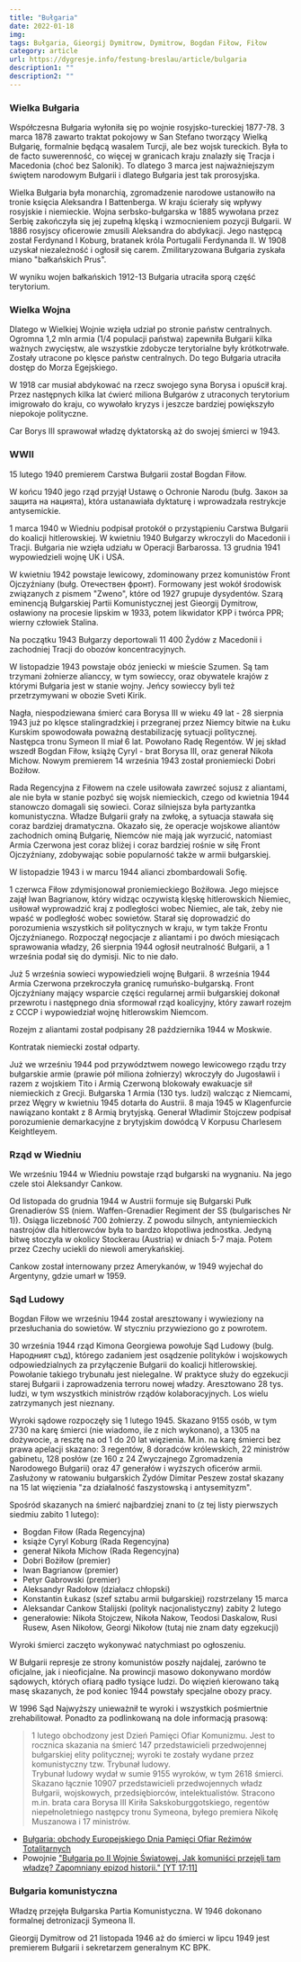 ```yaml
---
title: "Bułgaria"
date: 2022-01-18
img: 
tags: Bułgaria, Gieorgij Dymitrow, Dymitrow, Bogdan Fiłow, Fiłow
category: article
url: https://dygresje.info/festung-breslau/article/bulgaria
description1: ""
description2: ""
---
```


<Europa />

### Wielka Bułgaria

Współczesna Bułgaria wyłoniła się po wojnie rosyjsko-tureckiej 1877-78. 3 marca 1878 zawarto traktat pokojowy w San Stefano tworzący Wielką Bułgarię, formalnie będącą wasalem Turcji, ale bez wojsk tureckich. Była to de facto suwerenność, co więcej w granicach kraju znalazły się Tracja i Macedonia (choć bez Salonik). To dlatego 3 marca jest najważniejszym świętem narodowym Bułgarii i dlatego Bułgaria jest tak prorosyjska.

Wielka Bułgaria była monarchią, zgromadzenie narodowe ustanowiło na tronie księcia Aleksandra I Battenberga. W kraju ścierały się wpływy rosyjskie i niemieckie. Wojna serbsko-bułgarska w 1885 wywołana przez Serbię zakończyła się jej zupełną klęską i wzmocnieniem pozycji Bułgarii. W 1886 rosyjscy oficerowie zmusili Aleksandra do abdykacji. Jego następcą został Ferdynand I Koburg, bratanek króla Portugalii Ferdynanda II. W 1908 uzyskał niezależność i ogłosił się carem. Zmilitaryzowana Bułgaria zyskała miano "bałkańskich Prus".

W wyniku wojen bałkańskich 1912-13 Bułgaria utraciła sporą część terytorium.

### Wielka Wojna

Dlatego w Wielkiej Wojnie wzięła udział po stronie państw centralnych. Ogromna 1,2 mln armia (1/4 populacji państwa) zapewniła Bułgarii kilka ważnych zwycięstw, ale wszystkie zdobycze terytorialne były krótkotrwałe. Zostały utracone po klęsce państw centralnych. Do tego Bułgaria utraciła dostęp do Morza Egejskiego.

W 1918 car musiał abdykować na rzecz swojego syna Borysa i opuścił kraj. Przez następnych kilka lat ćwierć miliona Bułgarów z utraconych terytorium imigrowało do kraju, co wywołało kryzys i jeszcze bardziej powiększyło niepokoje polityczne.

Car Borys III sprawował władzę dyktatorską aż do swojej śmierci w 1943.

### WWII

15 lutego 1940 premierem Carstwa Bułgarii został Bogdan Fiłow.

W końcu 1940 jego rząd przyjął Ustawę o Ochronie Narodu (bułg. Закон за защита на нацията), która ustanawiała dyktaturę i wprowadzała restrykcje antysemickie.

1 marca 1940 w Wiedniu podpisał protokół o przystąpieniu Carstwa Bułgarii do koalicji hitlerowskiej. W kwietniu 1940 Bułgarzy wkroczyli do Macedonii i Tracji. Bułgaria nie wzięła udziału w Operacji Barbarossa. 13 grudnia 1941 wypowiedzieli wojnę UK i USA.

W kwietniu 1942 powstaje lewicowy, zdominowany przez komunistów Front Ojczyźniany (bułg. Отечествен фронт). Formowany jest wokół środowisk związanych z pismem "Zweno", które od 1927 grupuje dysydentów. Szarą eminencją Bułgarskiej Partii Komunistycznej jest Gieorgij Dymitrow, osławiony na procesie lipskim w 1933, potem likwidator KPP i twórca PPR; wierny człowiek Stalina.

Na początku 1943 Bułgarzy deportowali 11 400 Żydów z Macedonii i zachodniej Tracji do obozów koncentracyjnych.

W listopadzie 1943 powstaje obóz jeniecki w mieście Szumen. Są tam trzymani żołnierze alianccy, w tym sowieccy, oraz obywatele krajów z którymi Bułgaria jest w stanie wojny. Jeńcy sowieccy byli też przetrzymywani w obozie Sveti Kirik.

Nagła, niespodziewana śmierć cara Borysa III w wieku 49 lat - 28 sierpnia 1943 już po klęsce stalingradzkiej i przegranej przez Niemcy bitwie na Łuku Kurskim spowodowała poważną destabilizację sytuacji politycznej. Następca tronu Symeon II miał 6 lat. Powołano Radę Regentów. W jej skład wszedł Bogdan Fiłow, książę Cyryl - brat Borysa III, oraz generał Nikoła Michow. Nowym premierem 14 września 1943 został proniemiecki Dobri Bożiłow.

Rada Regencyjna z Fiłowem na czele usiłowała zawrzeć sojusz z aliantami, ale nie była w stanie pozbyć się wojsk niemieckich, czego od kwietnia 1944 stanowczo domagali się sowieci. Coraz silniejsza była partyzantka komunistyczna. Władze Bułgarii grały na zwłokę, a sytuacja stawała się coraz bardziej dramatyczna. Okazało się, że operacje wojskowe aliantów zachodnich ominą Bułgarię, Niemców nie mają jak wyrzucić, natomiast Armia Czerwona jest coraz bliżej i coraz bardziej rośnie w siłę Front Ojczyźniany, zdobywając sobie popularność także w armii bułgarskiej.

W listopadzie 1943 i w marcu 1944 alianci zbombardowali Sofię.

1 czerwca Fiłow zdymisjonował proniemieckiego Bożiłowa. Jego miejsce zajął Iwan Bagrianow, który widząc oczywistą klęskę hitlerowskich Niemiec, usiłował wyprowadzić kraj z podległości wobec Niemiec, ale tak, żeby nie wpaść w podległość wobec sowietów. Starał się doprowadzić do porozumienia wszystkich sił politycznych w kraju, w tym także Frontu Ojczyźnianego. Rozpoczął negocjacje z aliantami i po dwóch miesiącach sprawowania władzy, 26 sierpnia 1944 ogłosił neutralność Bułgarii, a 1 września podał się do dymisji. Nic to nie dało.

Już 5 września sowieci wypowiedzieli wojnę Bułgarii. 8 września 1944 Armia Czerwona przekroczyła granicę rumuńsko-bułgarską. Front Ojczyźniany mający wsparcie części regularnej armii bułgarskiej dokonał przewrotu i następnego dnia sformował rząd koalicyjny, który zawarł rozejm z CCCP i wypowiedział wojnę hitlerowskim Niemcom.

Rozejm z aliantami został podpisany 28 października 1944 w Moskwie.

Kontratak niemiecki został odparty.

Już we wrześniu 1944 pod przywództwem nowego lewicowego rządu trzy bułgarskie armie (prawie pół miliona żołnierzy) wkroczyły do Jugosławii i razem z wojskiem Tito i Armią Czerwoną blokowały ewakuacje sił niemieckich z Grecji. Bułgarska 1 Armia (130 tys. ludzi) walcząc z Niemcami, przez Węgry w kwietniu 1945 dotarła do Austrii. 8 maja 1945 w Klagenfurcie nawiązano kontakt z 8 Armią brytyjską. Generał Władimir Stojczew podpisał porozumienie demarkacyjne z brytyjskim dowódcą V Korpusu Charlesem Keightleyem.

### Rząd w Wiedniu

We wrześniu 1944 w Wiedniu powstaje rząd bułgarski na wygnaniu. Na jego czele stoi Aleksandyr Cankow.

Od listopada do grudnia 1944 w Austrii formuje się Bułgarski Pułk Grenadierów SS (niem. Waffen-Grenadier Regiment der SS (bulgarisches Nr 1)). Osiąga liczebność 700 żołnierzy. Z powodu silnych, antyniemieckich nastrojów dla hitlerowców była to bardzo kłopotliwa jednostka. Jedyną bitwę stoczyła w okolicy Stockerau (Austria) w dniach 5-7 maja. Potem przez Czechy uciekli do niewoli amerykańskiej.

Cankow został internowany przez Amerykanów, w 1949 wyjechał do Argentyny, gdzie umarł w 1959.

### Sąd Ludowy

Bogdan Fiłow we wrześniu 1944 został aresztowany i wywieziony na przesłuchania do sowietów. W styczniu przywieziono go z powrotem.

30 września 1944 rząd Kimona Georgiewa powołuje Sąd Ludowy (bulg. Народният съд), którego zadaniem jest osądzenie polityków i wojskowych odpowiedzialnych za przyłączenie Bułgarii do koalicji hitlerowskiej. Powołanie takiego trybunału jest nielegalne. W praktyce służy do egzekucji starej Bułgarii i zaprowadzenia terroru nowej władzy. Aresztowano 28 tys. ludzi, w tym wszystkich ministrów rządów kolaboracyjnych. Los wielu zatrzymanych jest nieznany.

Wyroki sądowe rozpoczęły się 1 lutego 1945. Skazano 9155 osób, w tym 2730 na karę śmierci (nie wiadomo, ile z nich wykonano), a 1305 na dożywocie, a resztę na od 1 do 20 lat więzienia. M.in. na karę śmierci bez prawa apelacji skazano: 3 regentów, 8 doradców królewskich, 22 ministrów gabinetu, 128 posłów (ze 160 z 24 Zwyczajnego Zgromadzenia Narodowego Bułgarii) oraz 47 generałów i wyższych oficerów armii. Zasłużony w ratowaniu bułgarskich Żydów Dimitar Peszew został skazany na 15 lat więzienia "za działalność faszystowską i antysemityzm".

Spośród skazanych na śmierć najbardziej znani to (z tej listy pierwszych siedmiu zabito 1 lutego):

- Bogdan Fiłow (Rada Regencyjna)
- książe Cyryl Koburg (Rada Regencyjna)
- generał Nikoła Michow (Rada Regencyjna)
- Dobri Bożiłow (premier)
- Iwan Bagrianow (premier)
- Petyr Gabrowski (premier)
- Aleksandyr Radołow (działacz chłopski)
- Konstantin Łukasz (szef sztabu armii bułgarskiej) rozstrzelany 15 marca
- Aleksandar Cankow Stalijski (polityk nacjonalistyczny) zabity 2 lutego
- generałowie: Nikoła Stojczew, Nikoła Nakow, Teodosi Daskalow, Rusi Rusew, Asen Nikołow, Georgi Nikołow (tutaj nie znam daty egzekucji)

Wyroki śmierci zaczęto wykonywać natychmiast po ogłoszeniu.

W Bułgarii represje ze strony komunistów poszły najdalej, zarówno te oficjalne, jak i nieoficjalne. Na prowincji masowo dokonywano mordów sądowych, których ofiarą padło tysiące ludzi. Do więzień kierowano taką masę skazanych, że pod koniec 1944 powstały specjalne obozy pracy.

W 1996 Sąd Najwyższy unieważnił te wyroki i wszystkich pośmiertnie zrehabilitował. Ponadto za podlinkowaną na dole informacją prasową:
>1 lutego obchodzony jest Dzień Pamięci Ofiar Komunizmu. Jest to rocznica skazania na śmierć 147 przedstawicieli przedwojennej bułgarskiej elity politycznej; wyroki te zostały wydane przez komunistyczny tzw. Trybunał ludowy.<br />
>Trybunał ludowy wydał w sumie 9155 wyroków, w tym 2618 śmierci. Skazano łącznie 10907 przedstawicieli przedwojennych władz Bułgarii, wojskowych, przedsiębiorców, intelektualistów. Stracono m.in. brata cara Borysa III Kiriła Sakskoburggotskiego, regentów niepełnoletniego następcy tronu Symeona, byłego premiera Nikołę Muszanowa i 17 ministrów.

- [Bułgaria: obchody Europejskiego Dnia Pamięci Ofiar Reżimów Totalitarnych](https://dzieje.pl/aktualnosci/bulgaria-obchody-europejskiego-dnia-pamieci-ofiar-rezimow-totalitarnych)
- Powojnie ["Bułgaria po II Wojnie Światowej. Jak komuniści przejęli tam władzę? Zapomniany epizod historii." [YT 17:11]](https://www.youtube.com/watch?v=_vLeLAwXeQw)

### Bułgaria komunistyczna

Władzę przejęła Bułgarska Partia Komunistyczna. W 1946 dokonano formalnej detronizacji Symeona II.

Gieorgij Dymitrow od 21 listopada 1946 aż do śmierci w lipcu 1949 jest premierem Bułgarii i sekretarzem generalnym KC BPK.